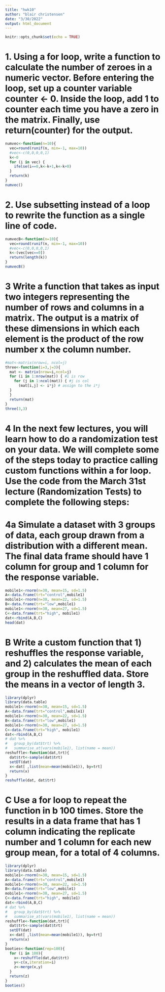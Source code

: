 ```yaml
---
title: "hwk10"
author: "blair christensen"
date: "3/30/2022"
output: html_document
---
```


```r
knitr::opts_chunk$set(echo = TRUE)
```
# 1. Using a for loop, write a function to calculate the number of zeroes in a numeric vector. Before entering the loop, set up a counter variable counter <- 0. Inside the loop, add 1 to counter each time you have a zero in the matrix. Finally, use return(counter) for the output.
```r
numvec<-function(n=10){
  vec=round(runif(n, min=-1, max=10))
  #vec<-c(0,0,0,0,1)
  k<-0
  for (i in vec) {
    ifelse(i==0,k<-k+1,k<-k+0) 
  }
  return(k)
}
numvec()
```
# 2. Use subsetting instead of a loop to rewrite the function as a single line of code.
```r
numvecB<-function(n=10){
  vec=round(runif(n, min=-1, max=10))
  #vec<-c(0,0,0,0,1)
  k<-(vec[vec==0])
  return(length(k))
}
numvecB()
```
# 3 Write a function that takes as input two integers representing the number of rows and columns in a matrix. The output is a matrix of these dimensions in which each element is the product of the row number x the column number.
```r
#mat<-matrix(nrow=i, ncol=j)
three<-function(i=3,j=3){
  mat <- matrix(nrow=i,ncol=j)
  for (i in 1:nrow(mat)) { #i is row
    for (j in 1:ncol(mat)) { #j is col
      (mat[i,j] <- i*j) # assign to the i*j
  } 
  }
  return(mat)
}  
three(3,3)
```
# 4 In the next few lectures, you will learn how to do a randomization test on your data. We will complete some of the steps today to practice calling custom functions within a for loop. Use the code from the March 31st lecture (Randomization Tests) to complete the following steps:

# 4a Simulate a dataset with 3 groups of data, each group drawn from a distribution with a different mean. The final data frame should have 1 column for group and 1 column for the response variable.
```r
mobile1<-rnorm(n=30, mean=15, sd=1.5)
A<-data.frame(trt="control",mobile1)
mobile1<-rnorm(n=30, mean=22, sd=1.5)
B<-data.frame(trt="low",mobile1)
mobile1<-rnorm(n=30, mean=27, sd=1.5)
C<-data.frame(trt="high", mobile1)
dat<-rbind(A,B,C)
head(dat)
```
# B Write a custom function that 1) reshuffles the response variable, and 2) calculates the mean of each group in the reshuffled data. Store the means in a vector of length 3.
```r
library(dplyr)
library(data.table)
mobile1<-rnorm(n=30, mean=15, sd=1.5)
A<-data.frame(trt="control",mobile1)
mobile1<-rnorm(n=30, mean=22, sd=1.5)
B<-data.frame(trt="low",mobile1)
mobile1<-rnorm(n=30, mean=27, sd=1.5)
C<-data.frame(trt="high", mobile1)
dat<-rbind(A,B,C)
# dat %>%
#   group_by(dat$trt) %>%
#   summarise_at(vars(mobile1), list(name = mean))
reshuffle<-function(dat,trt){
  dat$trt<-sample(dat$trt)
  setDT(dat)
  x<-dat[ ,list(mean=mean(mobile1)), by=trt]
  return(x)
}
reshuffle(dat, dat$trt)

```
# C Use a for loop to repeat the function in b 100 times. Store the results in a data frame that has 1 column indicating the replicate number and 1 column for each new group mean, for a total of 4 columns.
```r
library(dplyr)
library(data.table)
mobile1<-rnorm(n=30, mean=15, sd=1.5)
A<-data.frame(trt="control",mobile1)
mobile1<-rnorm(n=30, mean=22, sd=1.5)
B<-data.frame(trt="low",mobile1)
mobile1<-rnorm(n=30, mean=27, sd=1.5)
C<-data.frame(trt="high", mobile1)
dat<-rbind(A,B,C)
# dat %>%
#   group_by(dat$trt) %>%
#   summarise_at(vars(mobile1), list(name = mean))
reshuffle<-function(dat,trt){
  dat$trt<-sample(dat$trt)
  setDT(dat)
  x<-dat[ ,list(mean=mean(mobile1)), by=trt]
  return(x)
}
booties<-function(rep=100){
  for (i in 100){
    x<-reshuffle(dat,dat$trt)
    y<-c(x,iteration=i)
    z<-merge(x,y)
  }
  return(z)
}
booties()
```